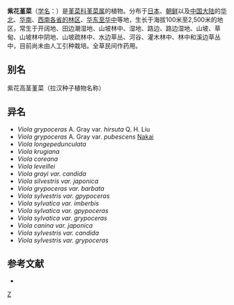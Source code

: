 {{Speciesbox 
| genus = Viola
| species = grypoceras
| image = Viola grypoceras2.JPG
| authority = A. Gray
}}
'''紫花堇菜'''（[[学名|学名]]：{{lang|la|''Viola grypoceras''}}）是[[堇菜科|堇菜科]][[堇菜属|堇菜属]]的植物。分布于[[日本|日本]]、[[朝鲜|朝鲜]]以及[[中国大陆|中国大陆]]的[[华北|华北]]、[[华南|华南]]、[[西南各省的林区|西南各省的林区]]、[[华东至华中|华东至华中]]等地，生长于海拔100米至2,500米的地区，常生于开阔地、田边潮湿地、山坡林中、湿地、路边、路边湿地、山坡、草甸、山坡林中阴地、山坡疏林中、水边草丛、河谷、灌木林中、林中和溪边草丛中，目前尚未由人工引种栽培。全草民间作药用。

== 别名 ==
紫花高茎堇菜（拉汉种子植物名称）

== 异名 ==
* ''Viola grypoceras'' A. Gray var. ''hirsuta'' Q. H. Liu
* ''Viola grypoceras'' A. Gray var. ''pubescens'' [[中井猛之进|Nakai]]
* ''Viola longepedunculata''
* ''Viola krugiana''
* ''Viola coreana''
* ''Viola leveillei''
* ''Viola grayi var. candida''
* ''Viola silvestris var. japonica''
* ''Viola grypoceras var. barbata''
* ''Viola sylvestris var. gpypoceras''
* ''Viola sylvatica var. imberbis''
* ''Viola sylvatica var. gpypoceras''
* ''Viola sylvatica var. grypoceras''
* ''Viola canina var. japonica''
* ''Viola sylvestris var. candida''
* ''Viola sylvestris var. grypoceras''

== 参考文献 ==
<div class="references-small">
* {{cite web| url =http://www.bioinfo.cn/db05/KmzwSpecies.php?action=view&id=23797| title =紫花堇菜| work =《中国高等植物数据库全库》| publisher =中国科学院微生物研究所| author =昆明植物研究所| accessdate =2009-02-25| deadurl =yes| archiveurl =https://web.archive.org/web/20160305091854/http://www.bioinfo.cn/db05/KmzwSpecies.php?action=view&id=23797| archivedate =2016-03-05}}
</div>
{{Taxonbar|from=Q8010145}}

[[Category:堇菜属|Z]]